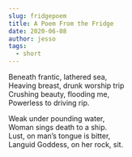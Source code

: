 ```yaml
---  
slug: fridgepoem  
title: A Poem From the Fridge  
date: 2020-06-08  
author: jesso  
tags:  
  - short  
---  
```

  
Beneath frantic, lathered sea,  
Heaving breast, drunk worship trip  
Crushing beauty, flooding me,  
Powerless to driving rip.  
 
Weak under pounding water,  
Woman sings death to a ship.  
Lust, on man’s tongue is bitter,  
Languid Goddess, on her rock, sit.  

